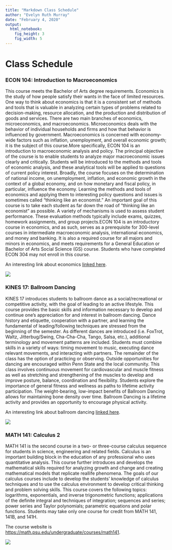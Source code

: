 ```yaml
---
title: "Markdown Class Schedule"
author: "Evelyn Ruth Murray"
date: "February 4, 2020"
output: 
  html_notebook:
    fig_height: 3
    fig_width: 5
---
```


# Class Schedule

### ECON 104: Introduction to Macroeconomics

This course meets the Bachelor of Arts degree requirements. Economics is the study of how people satisfy their wants in the face of limited resources. One way to think about economics is that it is a consistent set of methods and tools that is valuable in analyzing certain types of problems related to decision-making, resource allocation, and the production and distribution of goods and services. There are two main branches of economics, microeconomics, and macroeconomics. Microeconomics deals with the behavior of individual households and firms and how that behavior is influenced by government. Macroeconomics is concerned with economy-wide factors such as inflation, unemployment, and overall economic growth; it is the subject of this course.More specifically, ECON 104 is an introduction to macroeconomic analysis and policy. The principal objective of the course is to enable students to analyze major macroeconomic issues clearly and critically. Students will be introduced to the methods and tools of economic analysis, and these analytical tools will be applied to questions of current policy interest. Broadly, the course focuses on the determination of national income, on unemployment, inflation, and economic growth in the context of a global economy, and on how monetary and fiscal policy, in particular, influence the economy. Learning the methods and tools of economics and applying them to interesting policy questions and issues is sometimes called "thinking like an economist." An important goal of this course is to take each student as far down the road of "thinking like an economist" as possible. A variety of mechanisms is used to assess student performance. These evaluation methods typically include exams, quizzes, homework assignments, and group projects.ECON 104 is an introductory course in economics, and as such, serves as a prerequisite for 300-level courses in intermediate macroeconomic analysis, international economics, and money and banking. It is also a required course for all majors and minors in economics, and meets requirements for a General Education or Bachelor of Arts Social Science (GS) course. Students who have completed ECON 304 may not enroll in this course.

An interesting link about economics [linked here](https://www.khanacademy.org/economics-finance-domain/macroeconomics).


![](https://d2cax41o7ahm5l.cloudfront.net/cs/trackimages/health-economics-and-macroeconomics-4-min.jpg)

### KINES 17: Ballroom Dancing

KINES 17 introduces students to ballroom dance as a social/recreational or competitive activity, with the goal of leading to an active lifestyle. This course provides the basic skills and information necessary to develop and continue one's appreciation for and interest in ballroom dancing. Dance history and etiquette, cooperation with a partner, and learning the fundamental of leading/following techniques are stressed from the beginning of the semester. As different dances are introduced (i.e. FoxTrot, Waltz, Jitterbug/Swing, Cha-Cha-Cha, Tango, Salsa, etc.), additional terminology and movement patterns are included. Students must combine skills in a variety of ways: timing movement to music, executing dance relevant movements, and interacting with partners. The remainder of the class has the option of practicing or observing. Outside opportunities for dancing are encouraged within Penn State and the local community. This class involves continuous movement for cardiovascular and muscle fitness as well as stretching and strengthening of the muscles to develop and improve posture, balance, coordination and flexibility. Students explore the importance of general fitness and wellness as paths to lifetime activity participation. The weight-bearing, low-impact benefits of Ballroom Dancing allows for maintaining bone density over time. Ballroom Dancing is a lifetime activity and provides an opportunity to encourage physical activity.

An interesting link about ballroom dancing [linked here](https://www.liveabout.com/ballroom-dances-basics-1007205).


![](https://ballroomdanceplanet.com/wp-content/uploads/2019/02/is-ballroom-dancing-a-sport-or-just-a-form-of-art.jpg)



### MATH 141: Calculus 2

MATH 141 is the second course in a two- or three-course calculus sequence for students in science, engineering and related fields. Calculus is an important building block in the education of any professional who uses quantitative analysis. This course further introduces and develops the mathematical skills required for analyzing growth and change and creating mathematical models that replicate reallife phenomena. The goals of our calculus courses include to develop the students' knowledge of calculus techniques and to use the calculus environment to develop critical thinking and problem solving skills. This course covers the following topics: logarithms, exponentials, and inverse trigonometric functions; applications of the definite integral and techniques of integration; sequences and series; power series and Taylor polynomials; parametric equations and polar functions. Students may take only one course for credit from MATH 141, 141B, and 141H.


The course website is <https://math.psu.edu/undergraduate/courses/math141>.  



![](https://s2.studylib.net/store/data/014895210_1-65653424ae69d3f03150ffa8562256f5.png)



